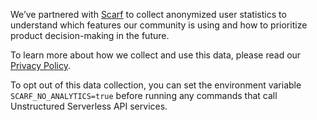We’ve partnered with [Scarf](https://scarf.sh) to collect anonymized user statistics to understand which features our community is using and how to prioritize product decision-making in the future.

To learn more about how we collect and use this data, please read our [Privacy Policy](https://unstructured.io/privacy-policy).

To opt out of this data collection, you can set the environment variable `SCARF_NO_ANALYTICS=true` before running any commands that call Unstructured Serverless API services.